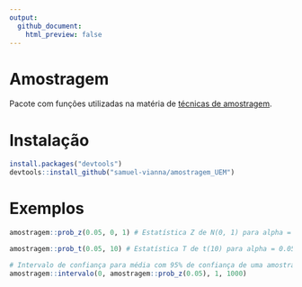 ```yaml
---
output:
  github_document:
    html_preview: false
---
```


# Amostragem

Pacote com funções utilizadas na matéria de [técnicas de amostragem](http://old.daa.uem.br/SA/programas/upload/arquivos/Disciplina_09758_Ano_2018.PDF).

# Instalação

```r
install.packages("devtools")
devtools::install_github("samuel-vianna/amostragem_UEM")
```

# Exemplos

```r
amostragem::prob_z(0.05, 0, 1) # Estatística Z de N(0, 1) para alpha = 0.05

amostragem::prob_t(0.05, 10) # Estatística T de t(10) para alpha = 0.05

# Intervalo de confiança para média com 95% de confiança de uma amostra N(0,1) de tamanho 1000
amostragem::intervalo(0, amostragem::prob_z(0.05), 1, 1000)
```
